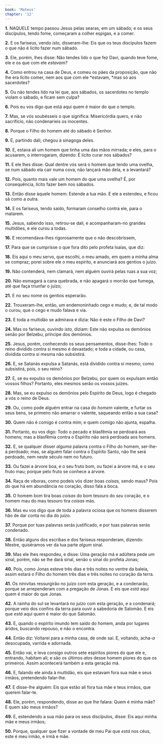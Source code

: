 ```yaml
---
book: 'Mateus'
chapter: '12'
---
```


**1.** NAQUELE tempo passou Jesus pelas searas, em um sábado; e os seus discípulos, tendo fome, começaram a colher espigas, e a comer.

**2.** E os fariseus, vendo *isto,* disseram-lhe: Eis que os teus discípulos fazem o que não é lícito fazer num sábado.

**3.** Ele, porém, lhes disse: Não tendes lido o que fez Davi, quando teve fome, ele e os que com ele *estavam?*

**4.** Como entrou na casa de Deus, e comeu os pães da proposição, que não lhe era lícito comer, nem aos que com ele *estavam, *mas só aos sacerdotes?

**5.** Ou não tendes lido na lei que, aos sábados, os sacerdotes no templo violam o sábado, e ficam sem culpa?

**6.** Pois eu vos digo que está aqui quem é maior do que o templo.

**7.** Mas, se vós soubésseis o que significa: Misericórdia quero, e não sacrifício, não condenaríeis os inocentes.

**8.** Porque o Filho do homem até do sábado é Senhor.

**9.** E, partindo dali, chegou à sinagoga deles.

**10.** E, estava ali um homem que tinha uma das mãos mirrada; e eles, para o acusarem, o interrogaram, dizendo: É lícito curar nos sábados?

**11.** E ele lhes disse: Qual dentre vós será o homem que tendo uma ovelha, se num sábado ela cair numa cova, não lançará mão dela, e a levantará?

**12.** Pois, quanto mais vale um homem do que uma ovelha? É, por consequência, lícito fazer bem nos sábados.

**13.** Então disse àquele homem: Estende a tua mão. E ele a estendeu, e ficou sã como a outra.

**14.** E os fariseus, tendo saído, formaram conselho contra ele, para o matarem.

**15.** Jesus, sabendo isso, retirou-se dali, e acompanharam-no grandes multidões, e ele curou a todas.

**16.** E recomendava-lhes rigorosamente que o não descobrissem,

**17.** Para que se cumprisse o que fora dito pelo profeta Isaías, que diz:

**18.** Eis aqui o meu servo, que escolhi, o meu amado, em quem a minha alma se compraz; porei sobre ele o meu espírito, e anunciará aos gentios o juízo.

**19.** Não contenderá, nem clamará, nem alguém ouvirá pelas ruas a sua voz;

**20.** Não esmagará a cana quebrada, e não apagará o morrão que fumega, até que faça triunfar o juízo;

**21.** E no seu nome os gentios esperarão.

**22.** Trouxeram-lhe, então, um endemoninhado cego e mudo; e, de tal modo o curou, que o cego e mudo falava e via.

**23.** E toda a multidão se admirava e dizia: Não é este o Filho de Davi?

**24.** Mas os fariseus, ouvindo *isto,* diziam: Este não expulsa os demônios senão por Belzebu, príncipe dos demônios.

**25.** Jesus, porém, conhecendo os seus pensamentos, disse-lhes: Todo o reino dividido contra si mesmo é devastado; e toda a cidade, ou casa, dividida contra si mesma não subsistirá.

**26.** E, se Satanás expulsa a Satanás, está dividido contra si mesmo; como subsistirá, pois, o seu reino?

**27.** E, se eu expulso os demônios por Belzebu, por quem os expulsam então vossos filhos? Portanto, eles mesmos serão os vossos juízes.

**28.** Mas, se eu expulso os demônios pelo Espírito de Deus, logo é chegado a vós o reino de Deus.

**29.** Ou, como pode alguém entrar na casa do *homem* valente, e furtar os seus bens, se primeiro não amarrar o valente, saqueando então a sua casa?

**30.** Quem não é comigo é contra mim; e quem comigo não ajunta, espalha.

**31.** Portanto, eu vos digo: Todo o pecado e blasfêmia se perdoará aos homens; mas a blasfêmia contra o Espírito não será perdoada aos homens.

**32.** E, se qualquer disser *alguma* palavra contra o Filho do homem, ser-lhe-á perdoado; mas, se alguém falar contra o Espírito Santo, não lhe será perdoado, nem neste século nem no futuro.

**33.** Ou fazei a árvore boa, e o seu fruto bom, ou fazei a árvore má, e o seu fruto mau; porque pelo fruto se conhece a árvore.

**34.** Raça de víboras, como podeis vós dizer boas *coisas,* sendo maus? Pois do que há em abundância no coração, disso fala a boca.

**35.** O homem bom tira boas *coisas* do bom tesouro do *seu* coração, e o homem mau do mau tesouro tira *coisas* más.

**36.** Mas eu vos digo que de toda a palavra ociosa que os homens disserem hão de dar conta no dia do juízo.

**37.** Porque por tuas palavras serás justificado, e por tuas palavras serás condenado.

**38.** Então alguns dos escribas e dos fariseus responderam, dizendo: Mestre, quiséramos ver da tua parte *algum* sinal.

**39.** Mas ele lhes respondeu, e disse: Uma geração má e adúltera pede *um* sinal, porém, não se lhe dará sinal, senão o sinal do profeta Jonas;

**40.** Pois, como Jonas esteve três dias e três noites no ventre da baleia, assim estará o Filho do homem três dias e três noites no coração da terra.

**41.** Os ninivitas ressurgirão no juízo com esta geração, e a condenarão, porque se arrependeram com a pregação de Jonas. E eis que *está* aqui quem é maior do que Jonas.

**42.** A rainha do sul se levantará no juízo com esta geração, e a condenará; porque veio dos confins da terra para ouvir a sabedoria de Salomão. E eis que *está* aqui quem é maior do que Salomão.

**43.** E, quando o espírito imundo tem saído do homem, anda por lugares áridos, buscando repouso, e não o encontra.

**44.** Então diz: Voltarei para a minha casa, de onde saí. E, voltando, acha-*a* desocupada, varrida e adornada.

**45.** Então vai, e leva consigo outros sete espíritos piores do que ele e, entrando, habitam ali; e são os últimos *atos* desse homem piores do que os primeiros. Assim acontecerá também a esta geração má.

**46.** E, falando ele ainda à multidão, eis que estavam fora sua mãe e seus irmãos, pretendendo falar-lhe.

**47.** E disse-lhe alguém: Eis que estão ali fora tua mãe e teus irmãos, que querem falar-te.

**48.** Ele, porém, respondendo, disse ao que lhe falara: Quem é minha mãe? E quem são meus irmãos?

**49.** E, estendendo a sua mão para os seus discípulos, disse: Eis aqui minha mãe e meus irmãos;

**50.** Porque, qualquer que fizer a vontade de meu Pai que *está* nos céus, este é meu irmão, e irmã e mãe.